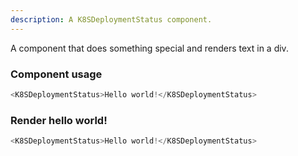 ```yaml
---
description: A K8SDeploymentStatus component.
---
```



A component that does something special and renders text in a div.

### Component usage
```js
<K8SDeploymentStatus>Hello world!</K8SDeploymentStatus>
```

### Render hello world!

```js live
<K8SDeploymentStatus>Hello world!</K8SDeploymentStatus>
```
